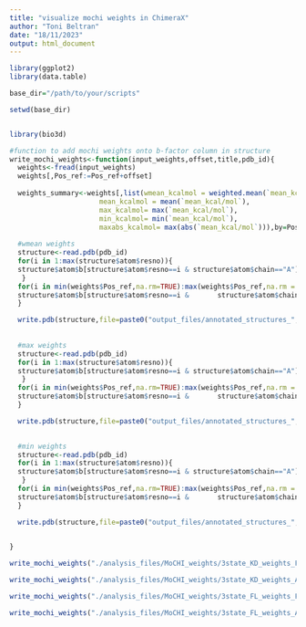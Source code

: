 ```yaml
---
title: "visualize mochi weights in ChimeraX"
author: "Toni Beltran"
date: "18/11/2023"
output: html_document
---
```


```r

library(ggplot2)
library(data.table)

base_dir="/path/to/your/scripts"

setwd(base_dir)


library(bio3d)

#function to add mochi weights onto b-factor column in structure
write_mochi_weights<-function(input_weights,offset,title,pdb_id){
  weights<-fread(input_weights)
  weights[,Pos_ref:=Pos_ref+offset]
  
  weights_summary<-weights[,list(wmean_kcalmol = weighted.mean(`mean_kcal/mol`,`std_kcal/mol`),
                      mean_kcalmol = mean(`mean_kcal/mol`),
                      max_kcalmol= max(`mean_kcal/mol`),
                      min_kcalmol= min(`mean_kcal/mol`),
                      maxabs_kcalmol= max(abs(`mean_kcal/mol`))),by=Pos_ref]
  
  #wmean weights
  structure<-read.pdb(pdb_id)
  for(i in 1:max(structure$atom$resno)){
  structure$atom$b[structure$atom$resno==i & structure$atom$chain=="A"]<-0
   }
  for(i in min(weights$Pos_ref,na.rm=TRUE):max(weights$Pos_ref,na.rm = TRUE)){
  structure$atom$b[structure$atom$resno==i &       structure$atom$chain=="A"]<-weights_summary[Pos_ref==i,]$wmean_kcalmol
  }

  write.pdb(structure,file=paste0("output_files/annotated_structures_",pdb_id,"_",title,"_wmean.pdb",collapse=""))
  
  
  #max weights
  structure<-read.pdb(pdb_id)
  for(i in 1:max(structure$atom$resno)){
  structure$atom$b[structure$atom$resno==i & structure$atom$chain=="A"]<-0
   }
  for(i in min(weights$Pos_ref,na.rm=TRUE):max(weights$Pos_ref,na.rm = TRUE)){
  structure$atom$b[structure$atom$resno==i &       structure$atom$chain=="A"]<-weights_summary[Pos_ref==i,]$max_kcalmol
  }

  write.pdb(structure,file=paste0("output_files/annotated_structures_",pdb_id,"_",title,"_max.pdb",collapse=""))
  

  #min weights
  structure<-read.pdb(pdb_id)
  for(i in 1:max(structure$atom$resno)){
  structure$atom$b[structure$atom$resno==i & structure$atom$chain=="A"]<-0
   }
  for(i in min(weights$Pos_ref,na.rm=TRUE):max(weights$Pos_ref,na.rm = TRUE)){
  structure$atom$b[structure$atom$resno==i &       structure$atom$chain=="A"]<-weights_summary[Pos_ref==i,]$min_kcalmol
  }

  write.pdb(structure,file=paste0("output_files/annotated_structures_",pdb_id,"_",title,"_min.pdb",collapse=""))
  

}

```

```r

write_mochi_weights("./analysis_files/MoCHI_weights/3state_KD_weights_Folding.txt",264,"3state_KD_abundance","2src")

write_mochi_weights("./analysis_files/MoCHI_weights/3state_KD_weights_Activity.txt",264,"3state_KD_activity","2src")

write_mochi_weights("./analysis_files/MoCHI_weights/3state_FL_weights_Folding.txt",264,"3state_FL_abundance","2src")

write_mochi_weights("./analysis_files/MoCHI_weights/3state_FL_weights_Activity.txt",264,"3state_FL_activity","2src")

```

